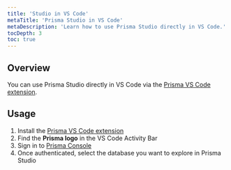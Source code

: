 ```yaml
---
title: 'Studio in VS Code'
metaTitle: 'Prisma Studio in VS Code'
metaDescription: 'Learn how to use Prisma Studio directly in VS Code.'
tocDepth: 3
toc: true
---
```


## Overview

You can use Prisma Studio directly in VS Code via the [Prisma VS Code extension](https://marketplace.visualstudio.com/items?itemName=Prisma.prisma).

## Usage

1. Install the [Prisma VS Code extension](https://marketplace.visualstudio.com/items?itemName=Prisma.prisma)
1. Find the **Prisma logo** in the VS Code Activity Bar
1. Sign in to [Prisma Console](https://console.prisma.io)
1. Once authenticated, select the database you want to explore in Prisma Studio
